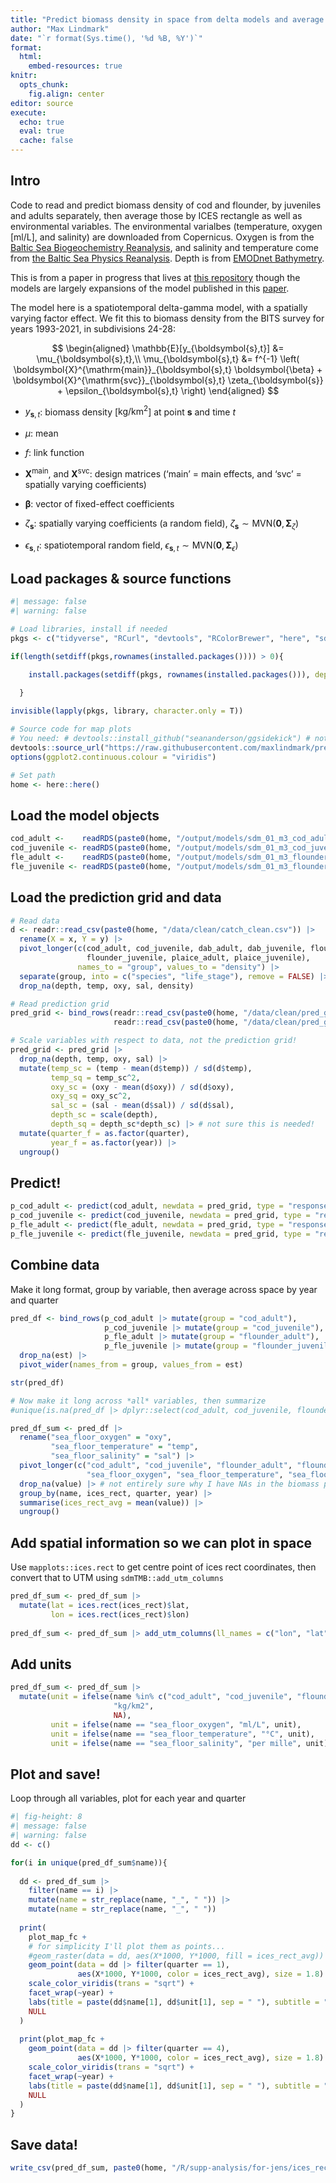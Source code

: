 ```yaml
---
title: "Predict biomass density in space from delta models and average by ICES rectangle"
author: "Max Lindmark"
date: "`r format(Sys.time(), '%d %B, %Y')`"
format: 
  html:
    embed-resources: true
knitr: 
  opts_chunk:
    fig.align: center
editor: source
execute: 
  echo: true
  eval: true
  cache: false
---
```


## Intro

Code to read and predict biomass density of cod and flounder, by juveniles and adults separately, then average those by ICES rectangle as well as environmental variables. The environmental varialbes (temperature, oxygen [ml/L], and salinity) are downloaded from Copernicus. Oxygen is from the [Baltic Sea Biogeochemistry Reanalysis](https://data.marine.copernicus.eu/product/BALTICSEA_MULTIYEAR_BGC_003_012/description), and salinity and temperature come from [the Baltic Sea Physics Reanalysis](https://data.marine.copernicus.eu/product/BALTICSEA_MULTIYEAR_PHY_003_011/description). Depth is from [EMODnet Bathymetry](https://emodnet.ec.europa.eu/en/bathymetry).

This is from a paper in progress that lives at [this repository](https://github.com/maxlindmark/spatial-metabolic-index) though the models are largely expansions of the model published in this [paper](https://doi.org/10.1093/icesjms/fsad084).

The model here is a spatiotemporal delta-gamma model, with a spatially varying factor effect. We fit this to biomass density from the BITS survey for years 1993-2021, in subdivisions 24-28:

$$
\begin{aligned}
\mathbb{E}[y_{\boldsymbol{s},t}] &= \mu_{\boldsymbol{s},t},\\
\mu_{\boldsymbol{s},t} &=
f^{-1} \left( \boldsymbol{X}^{\mathrm{main}}_{\boldsymbol{s},t} \boldsymbol{\beta} +
\boldsymbol{X}^{\mathrm{svc}}_{\boldsymbol{s},t} \zeta_{\boldsymbol{s}} +
\epsilon_{\boldsymbol{s},t} \right)
\end{aligned}
$$

- $y_{\boldsymbol{s},t}$: biomass density \[$\text{kg/km}^2$\] at point $\boldsymbol{s}$ and time $t$

- $\mu$: mean

- $f$: link function

- $\boldsymbol{X}^{\mathrm{main}}$, and $\boldsymbol{X}^{\mathrm{svc}}$: design matrices ('main' = main effects, and 'svc' = spatially varying coefficients)

- $\boldsymbol{\beta}$: vector of fixed-effect coefficients

- $\zeta_{\boldsymbol{s}}$: spatially varying coefficients (a random field), $\zeta_{\boldsymbol{s}} \sim \mathrm{MVN}(\boldsymbol{0},\boldsymbol{\Sigma}_\zeta)$

- $\epsilon_{\boldsymbol{s},t}$: spatiotemporal random field, $\epsilon_{\boldsymbol{s},t} \sim \mathrm{MVN}(\boldsymbol{0},\boldsymbol{\Sigma}_{\epsilon})$

## Load packages & source functions

```r
#| message: false
#| warning: false

# Load libraries, install if needed
pkgs <- c("tidyverse", "RCurl", "devtools", "RColorBrewer", "here", "sdmTMBextra", "mapplots", "sdmTMB", "viridis") 

if(length(setdiff(pkgs,rownames(installed.packages()))) > 0){

    install.packages(setdiff(pkgs, rownames(installed.packages())), dependencies = T)
  
  }

invisible(lapply(pkgs, library, character.only = T))

# Source code for map plots
# You need: # devtools::install_github("seananderson/ggsidekick") # not on CRAN; library(ggsidekick)
devtools::source_url("https://raw.githubusercontent.com/maxlindmark/pred-prey-overlap/main/R/functions/map-plot.R")
options(ggplot2.continuous.colour = "viridis")

# Set path
home <- here::here()
```

## Load the model objects

```r
cod_adult <-    readRDS(paste0(home, "/output/models/sdm_01_m3_cod_adult.rds"))
cod_juvenile <- readRDS(paste0(home, "/output/models/sdm_01_m3_cod_juvenile.rds"))
fle_adult <-    readRDS(paste0(home, "/output/models/sdm_01_m3_flounder_adult.rds"))
fle_juvenile <- readRDS(paste0(home, "/output/models/sdm_01_m3_flounder_juvenile.rds"))
```

## Load the prediction grid and data

```r
# Read data
d <- readr::read_csv(paste0(home, "/data/clean/catch_clean.csv")) |>
  rename(X = x, Y = y) |> 
  pivot_longer(c(cod_adult, cod_juvenile, dab_adult, dab_juvenile, flounder_adult,
                 flounder_juvenile, plaice_adult, plaice_juvenile),
               names_to = "group", values_to = "density") |> 
  separate(group, into = c("species", "life_stage"), remove = FALSE) |> 
  drop_na(depth, temp, oxy, sal, density)

# Read prediction grid
pred_grid <- bind_rows(readr::read_csv(paste0(home, "/data/clean/pred_grid_(1_2).csv")),
                       readr::read_csv(paste0(home, "/data/clean/pred_grid_(2_2).csv")))

# Scale variables with respect to data, not the prediction grid!
pred_grid <- pred_grid |> 
  drop_na(depth, temp, oxy, sal) |> 
  mutate(temp_sc = (temp - mean(d$temp)) / sd(d$temp),
         temp_sq = temp_sc^2,
         oxy_sc = (oxy - mean(d$oxy)) / sd(d$oxy),
         oxy_sq = oxy_sc^2,
         sal_sc = (sal - mean(d$sal)) / sd(d$sal),
         depth_sc = scale(depth),
         depth_sq = depth_sc*depth_sc) |> # not sure this is needed!
  mutate(quarter_f = as.factor(quarter),
         year_f = as.factor(year)) |> 
  ungroup()
```

## Predict!

```r
p_cod_adult <- predict(cod_adult, newdata = pred_grid, type = "response")
p_cod_juvenile <- predict(cod_juvenile, newdata = pred_grid, type = "response")
p_fle_adult <- predict(fle_adult, newdata = pred_grid, type = "response")
p_fle_juvenile <- predict(fle_juvenile, newdata = pred_grid, type = "response")
```

## Combine data
Make it long format, group by variable, then average across space by year and quarter

```r
pred_df <- bind_rows(p_cod_adult |> mutate(group = "cod_adult"),
                     p_cod_juvenile |> mutate(group = "cod_juvenile"),
                     p_fle_adult |> mutate(group = "flounder_adult"),
                     p_fle_juvenile |> mutate(group = "flounder_juvenile")) |> 
  drop_na(est) |> 
  pivot_wider(names_from = group, values_from = est)

str(pred_df)

# Now make it long across *all* variables, then summarize
#unique(is.na(pred_df |> dplyr::select(cod_adult, cod_juvenile, flounder_adult, flounder_juvenile, oxy, temp, sal)))

pred_df_sum <- pred_df |> 
  rename("sea_floor_oxygen" = "oxy",
         "sea_floor_temperature" = "temp",
         "sea_floor_salinity" = "sal") |> 
  pivot_longer(c("cod_adult", "cod_juvenile", "flounder_adult", "flounder_juvenile",
                 "sea_floor_oxygen", "sea_floor_temperature", "sea_floor_salinity")) |>
  drop_na(value) |> # not entirely sure why I have NAs in the biomass predictions when I don't have it in th
  group_by(name, ices_rect, quarter, year) |> 
  summarise(ices_rect_avg = mean(value)) |> 
  ungroup()
```

## Add spatial information so we can plot in space
Use `mapplots::ices.rect` to get centre point of ices rect coordinates, then convert that to UTM using `sdmTMB::add_utm_columns`

```r
pred_df_sum <- pred_df_sum |> 
  mutate(lat = ices.rect(ices_rect)$lat,
         lon = ices.rect(ices_rect)$lon)
  
pred_df_sum <- pred_df_sum |> add_utm_columns(ll_names = c("lon", "lat"), utm_crs = 32633)
```

## Add units

```r
pred_df_sum <- pred_df_sum |> 
  mutate(unit = ifelse(name %in% c("cod_adult", "cod_juvenile", "flounder_adult", "flounder_juvenile"), 
                       "kg/km2",
                       NA),
         unit = ifelse(name == "sea_floor_oxygen", "ml/L", unit),
         unit = ifelse(name == "sea_floor_temperature", "°C", unit),
         unit = ifelse(name == "sea_floor_salinity", "per mille", unit))
```


## Plot and save!
Loop through all variables, plot for each year and quarter

```r
#| fig-height: 8
#| message: false
#| warning: false
dd <- c()

for(i in unique(pred_df_sum$name)){
  
  dd <- pred_df_sum |>
    filter(name == i) |>
    mutate(name = str_replace(name, "_", " ")) |> 
    mutate(name = str_replace(name, "_", " "))
  
  print(
    plot_map_fc + 
    # for simplicity I'll plot them as points...
    #geom_raster(data = dd, aes(X*1000, Y*1000, fill = ices_rect_avg)) +
    geom_point(data = dd |> filter(quarter == 1),
               aes(X*1000, Y*1000, color = ices_rect_avg), size = 1.8) +
    scale_color_viridis(trans = "sqrt") +
    facet_wrap(~year) +
    labs(title = paste(dd$name[1], dd$unit[1], sep = " "), subtitle = "Quarter 1") +
    NULL
  )
  
  print(plot_map_fc +
    geom_point(data = dd |> filter(quarter == 4),
               aes(X*1000, Y*1000, color = ices_rect_avg), size = 1.8) +
    scale_color_viridis(trans = "sqrt") +
    facet_wrap(~year) +
    labs(title = paste(dd$name[1], dd$unit[1], sep = " "), subtitle = "Quarter 4") +
    NULL
  )
}

```

## Save data!

```r
write_csv(pred_df_sum, paste0(home, "/R/supp-analysis/for-jens/ices_rectangle_variables.csv"))
```


